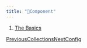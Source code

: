 ```yaml
---
title: "🔲Component"
---
```


1. [The Basics](/maginium/the-basics)

[PreviousCollections](/maginium/the-basics/collections)[NextConfig](/maginium/the-basics/config)
